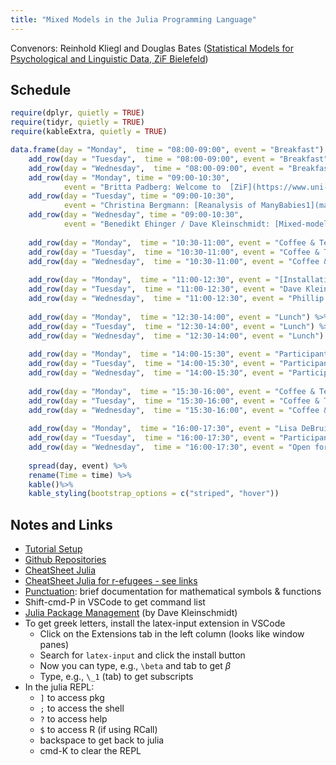 ---
title: "Mixed Models in the Julia Programming Language"
---

Convenors: Reinhold Kliegl and Douglas Bates ([Statistical Models for Psychological and Linguistic Data, ZiF Bielefeld](https://www.uni-bielefeld.de/(en)/ZiF/KG/2019StatModels/))

## Schedule

```{r, echo = FALSE, message=FALSE}
require(dplyr, quietly = TRUE)
require(tidyr, quietly = TRUE)
require(kableExtra, quietly = TRUE)

data.frame(day = "Monday",  time = "08:00-09:00", event = "Breakfast") %>%
    add_row(day = "Tuesday",  time = "08:00-09:00", event = "Breakfast") %>%
    add_row(day = "Wednesday",  time = "08:00-09:00", event = "Breakfast") %>%
    add_row(day = "Monday", time = "09:00-10:30", 
            event = "Britta Padberg: Welcome to  [ZiF](https://www.uni-bielefeld.de/(en)/ZiF/)\n\nDouglas Bates: [Introduction to the Julia-based MixedModels package](intro.html)") %>%
    add_row(day = "Tuesday", time = "09:00-10:30", 
            event = "Christina Bergmann: [Reanalysis of ManyBabies1](manybabies.html)\n\nPhillip Alday: [ MixedModels.PCA()](MixedModelsPCA.html)") %>%
    add_row(day = "Wednesday", time = "09:00-10:30", 
            event = "Benedikt Ehinger / Dave Kleinschmidt: [Mixed-model timeseries analysis](https://www.unfoldtoolbox.org/index.html), see [Julia version - very alpha](https://github.com/unfoldtoolbox/unfold.jl)\n\nHannes Matuschek: [Prewhitening of LMMs](https://github.com/RePsychLing/PreWhitening)") %>%
    
    add_row(day = "Monday",  time = "10:30-11:00", event = "Coffee & Tea") %>%
    add_row(day = "Tuesday",  time = "10:30-11:00", event = "Coffee & Tea") %>%
    add_row(day = "Wednesday",  time = "10:30-11:00", event = "Coffee & Tea") %>%
    
    add_row(day = "Monday",  time = "11:00-12:30", event = "[Installation Check](https://github.com/RePsychLing/TutorialSetup)\n\nReinhold Kliegl: [Workflow for a complex LMM example](complex.html)") %>%
    add_row(day = "Tuesday",  time = "11:00-12:30", event = "Dave Kleinschmidt: [StatsModels.jl tour: Contrasts, `@formula`, and Terms](https://repsychling.github.io/contrasts-and-formula/)\n\nBayoan Calderon: Setup of a Julia environment and projects](https://github.com/RePsychLing/Julia-Tips)") %>%
    add_row(day = "Wednesday",  time = "11:00-12:30", event = "Phillip Alday: [MixedModels-lme4 bridge](https://github.com/RePsychLing/MixedModels-lme4-bridge)\n\nDouglas Bates: [Parametric bootstrapping](https://github.com/RePsychLing/Bootstrapping)\n\nPhillip Alday: [Parallel threads](https://github.com/RePsychLing/Parallelism)") %>%
    
    add_row(day = "Monday",  time = "12:30-14:00", event = "Lunch") %>%
    add_row(day = "Tuesday",  time = "12:30-14:00", event = "Lunch") %>%
    add_row(day = "Wednesday",  time = "12:30-14:00", event = "Lunch") %>%
    
    add_row(day = "Monday",  time = "14:00-15:30", event = "Participant Issues") %>%
    add_row(day = "Tuesday",  time = "14:00-15:30", event = "Participant Issues - Laurel Brehm: [Adding fixed effects programmatically](addFixef.html)") %>%
    add_row(day = "Wednesday",  time = "14:00-15:30", event = "Participant Issues") %>%
    
    add_row(day = "Monday",  time = "15:30-16:00", event = "Coffee & Tea") %>%
    add_row(day = "Tuesday",  time = "15:30-16:00", event = "Coffee & Tea") %>%
    add_row(day = "Wednesday",  time = "15:30-16:00", event = "Coffee & Tea") %>%
    
    add_row(day = "Monday",  time = "16:00-17:30", event = "Lisa DeBruine: [Power simulation](powersim.html)") %>%
    add_row(day = "Tuesday",  time = "16:00-17:30", event = "Participant Issues") %>%
    add_row(day = "Wednesday",  time = "16:00-17:30", event = "Open forum feedback") %>%
    
    spread(day, event) %>%
    rename(Time = time) %>%
    kable()%>%
    kable_styling(bootstrap_options = c("striped", "hover"))
```


## Notes and Links

* [Tutorial Setup](https://github.com/RePsychLing/TutorialSetup)
* [Github Repositories](https://github.com/RePsychLing)
* [CheatSheet Julia](https://juliadocs.github.io/Julia-Cheat-Sheet/)
* [CheatSheet Julia for r-efugees - see links](https://github.com/JuliaData/DataFrames.jl/issues/1530)
* [Punctuation](https://docs.julialang.org/en/v1/base/punctuation/): brief documentation for mathematical symbols & functions
* Shift-cmd-P in VSCode to get command list
* [Julia Package Management](pkg.html) (by Dave Kleinschmidt)
* To get greek letters, install the latex-input extension in VSCode
    - Click on the Extensions tab in the left column (looks like window panes)
    - Search for `latex-input` and click the install button
    - Now you can type, e.g., `\beta` and tab to get $\beta$
    - Type, e.g., `\_1` (tab) to get subscripts
* In the julia REPL:
    - `]` to access pkg
    - `;` to access the shell
    - `?` to access help
    - `$` to access R (if using RCall)
    - backspace to get back to julia
    - cmd-K to clear the REPL


    
